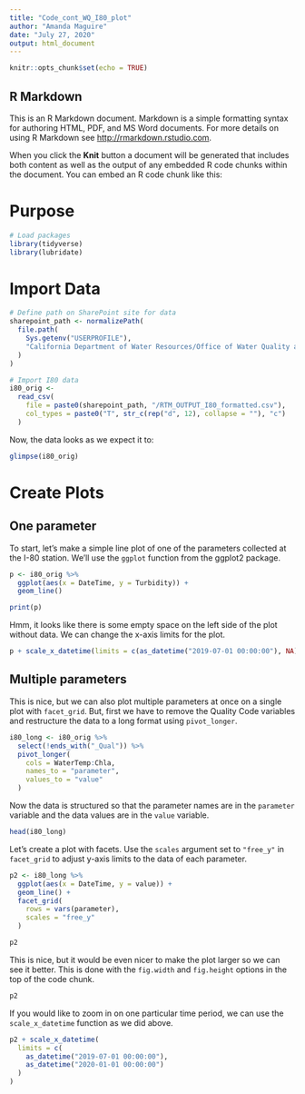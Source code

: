 ```yaml
---
title: "Code_cont_WQ_I80_plot"
author: "Amanda Maguire"
date: "July 27, 2020"
output: html_document
---
```


```r
knitr::opts_chunk$set(echo = TRUE)
```

## R Markdown

This is an R Markdown document. Markdown is a simple formatting syntax for authoring HTML, PDF, and MS Word documents. For more details on using R Markdown see <http://rmarkdown.rstudio.com>.

When you click the **Knit** button a document will be generated that includes both content as well as the output of any embedded R code chunks within the document. You can embed an R code chunk like this:

# Purpose

```r
# Load packages
library(tidyverse)
library(lubridate)
```

# Import Data

```r
# Define path on SharePoint site for data
sharepoint_path <- normalizePath(
  file.path(
    Sys.getenv("USERPROFILE"),
    "California Department of Water Resources/Office of Water Quality and Estuarine Ecology - North Delta Flow Action/WQ_Subteam/Processed_Data/Continuous"
  )
)

# Import I80 data
i80_orig <- 
  read_csv(
    file = paste0(sharepoint_path, "/RTM_OUTPUT_I80_formatted.csv"),
    col_types = paste0("T", str_c(rep("d", 12), collapse = ""), "c")
  )
```

Now, the data looks as we expect it to:
```r
glimpse(i80_orig)
```

# Create Plots

## One parameter

To start, let's make a simple line plot of one of the parameters collected at the I-80 station. We'll use the `ggplot` function from the ggplot2 package.
```r
p <- i80_orig %>% 
  ggplot(aes(x = DateTime, y = Turbidity)) +
  geom_line()

print(p)
```

Hmm, it looks like there is some empty space on the left side of the plot without data. We can change the x-axis limits for the plot.
```r
p + scale_x_datetime(limits = c(as_datetime("2019-07-01 00:00:00"), NA))
```


## Multiple parameters

This is nice, but we can also plot multiple parameters at once on a single plot with `facet_grid`. But, first we have to remove the Quality Code variables and restructure the data to a long format using `pivot_longer`.
```r
i80_long <- i80_orig %>% 
  select(!ends_with("_Qual")) %>% 
  pivot_longer(
    cols = WaterTemp:Chla,
    names_to = "parameter",
    values_to = "value"
  ) 
```

Now the data is structured so that the parameter names are in the `parameter` variable and the data values are in the `value` variable. 
```r
head(i80_long)
```

Let's create a plot with facets. Use the `scales` argument set to `"free_y"` in `facet_grid` to adjust y-axis limits to the data of each parameter.
```r
p2 <- i80_long %>%
  ggplot(aes(x = DateTime, y = value)) +
  geom_line() +
  facet_grid(
    rows = vars(parameter),
    scales = "free_y"
  )

p2
```

This is nice, but it would be even nicer to make the plot larger so we can see it better. This is done with the `fig.width` and `fig.height` options in the top of the code chunk.
```r
p2
```

If you would like to zoom in on one particular time period, we can use the `scale_x_datetime` function as we did above.
```r
p2 + scale_x_datetime(
  limits = c(
    as_datetime("2019-07-01 00:00:00"), 
    as_datetime("2020-01-01 00:00:00")
  )
)
```
